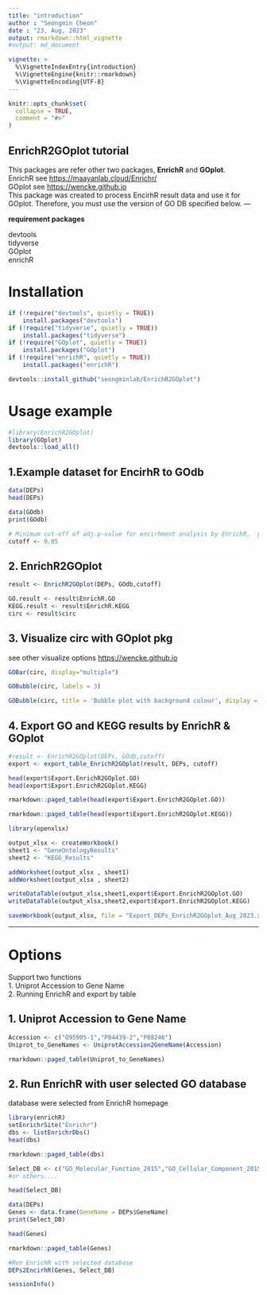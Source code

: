 ```yaml
---
title: "introduction"
author : "Seongmin Cheon"
date : "23, Aug, 2023"
output: rmarkdown::html_vignette
#output: md_document

vignette: >
  %\VignetteIndexEntry{introduction}
  %\VignetteEngine{knitr::rmarkdown}
  %\VignetteEncoding{UTF-8}
---
```


```r
knitr::opts_chunk$set(
  collapse = TRUE,
  comment = "#>"
)
```

## EnrichR2GOplot tutorial

This packages are refer other two packages, **EnrichR** and **GOplot**.\
EnrichR see <https://maayanlab.cloud/Enrichr/>\
GOplot see <https://wencke.github.io>\
This package was created to process EncirhR result data and use it for GOplot. Therefore, you must use the version of GO DB specified below. ---

**requirement packages**

devtools\
tidyverse\
GOplot\
enrichR

# Installation

```r
if (!require("devtools", quietly = TRUE))
    install.packages("devtools")
if (!require("tidyverse", quietly = TRUE))
    install.packages("tidyverse")
if (!require("GOplot", quietly = TRUE))
    install.packages("GOplot")
if (!require("enrichR", quietly = TRUE))
    install.packages("enrichR")

devtools::install_github("seongminlab/EnrichR2GOplot")
```

# Usage example

```r
#library(EnrichR2GOplot)
library(GOplot)
devtools::load_all()
```

## 1.Example dataset for EncirhR to GOdb

```r
data(DEPs)
head(DEPs)
```

```r
data(GOdb)
print(GOdb)
```

```r
# Minimum cut-off of adj.p-value for encirhment analysis by EnrichR,  you can use 1 (not use for p-value filter) or 0.01 (strict cut-off)
cutoff <- 0.05
```

## 2. EnrichR2GOplot

```r
result <- EnrichR2GOplot(DEPs, GOdb,cutoff)

GO.result <- result$EnrichR.GO
KEGG.result <- result$EnrichR.KEGG
circ <- result$circ
```

## 3. Visualize circ with GOplot pkg

see other visualize options <https://wencke.github.io>

```r
GOBar(circ, display="multiple")
```

```r
GOBubble(circ, labels = 3)
```

```r
GOBubble(circ, title = 'Bubble plot with background colour', display = 'multiple', bg.col = T, labels = 3)  
```

## 4. Export GO and KEGG results by EnrichR & GOplot

```r
#result <- EnrichR2GOplot(DEPs, GOdb,cutoff)
export <- export_table_EnrichR2GOplot(result, DEPs, cutoff)
```

```r
head(export$Export.EnrichR2GOplot.GO)
head(export$Export.EnrichR2GOplot.KEGG)
```

```r
rmarkdown::paged_table(head(export$Export.EnrichR2GOplot.GO))
```

```r
rmarkdown::paged_table(head(export$Export.EnrichR2GOplot.KEGG))
```

```r
library(openxlsx)

output_xlsx <- createWorkbook()
sheet1 <- "GeneOntologyResults"
sheet2 <- "KEGG_Results"

addWorksheet(output_xlsx , sheet1)
addWorksheet(output_xlsx , sheet2)

writeDataTable(output_xlsx,sheet1,export$Export.EnrichR2GOplot.GO)
writeDataTable(output_xlsx,sheet2,export$Export.EnrichR2GOplot.KEGG)

saveWorkbook(output_xlsx, file = "Export_DEPs_EnrichR2GOplot_Aug_2023.xlsx")

```

------------------------------------------------------------------------

# Options

Support two functions\
1. Uniprot Accession to Gene Name\
2. Running EnrichR and export by table

## 1. Uniprot Accession to Gene Name

```r
Accession <- c("O95905-1","P04439-2","P08246")
Uniprot_to_GeneNames <- UniprotAccession2GeneName(Accession)
```

```r
rmarkdown::paged_table(Uniprot_to_GeneNames)
```

## 2. Run EnrichR with user selected GO database

database were selected from EnrichR homepage

```r
library(enrichR)
setEnrichrSite("Enrichr")
dbs <- listEnrichrDbs()
head(dbs)
```

```r
rmarkdown::paged_table(dbs)
```

```r
Select_DB <- c("GO_Molecular_Function_2015","GO_Cellular_Component_2015","GO_Cellular_Component_2015")
#or others.... 
```

```r
head(Select_DB)
```

```r
data(DEPs)
Genes <- data.frame(GeneName = DEPs$GeneName) 
print(Select_DB)
```

```r
head(Genes)
```

```r
rmarkdown::paged_table(Genes)
```

```r
#Run EnrichR with selected database
DEPs2EncirhR(Genes, Select_DB)
```

```r
sessionInfo()
```
